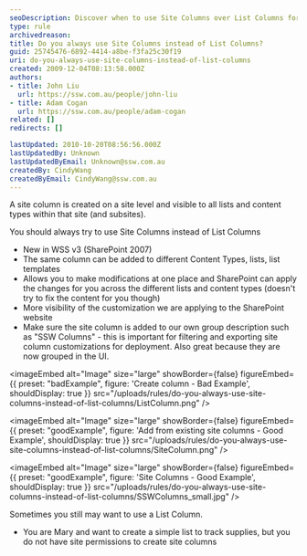 ```yaml
---
seoDescription: Discover when to use Site Columns over List Columns for better SharePoint customization and management
type: rule
archivedreason:
title: Do you always use Site Columns instead of List Columns?
guid: 25745476-6892-4414-a8be-f3fa25c30f19
uri: do-you-always-use-site-columns-instead-of-list-columns
created: 2009-12-04T08:13:58.000Z
authors:
- title: John Liu
  url: https://ssw.com.au/people/john-liu
- title: Adam Cogan
  url: https://ssw.com.au/people/adam-cogan
related: []
redirects: []

lastUpdated: 2010-10-20T08:56:56.000Z
lastUpdatedBy: Unknown
lastUpdatedByEmail: Unknown@ssw.com.au
createdBy: CindyWang
createdByEmail: CindyWang@ssw.com.au
---
```


A site column is created on a site level and visible to all lists and content types within that site (and subsites).

You should always try to use Site Columns instead of List Columns
* New in WSS v3 (SharePoint 2007)
* The same column can be added to different Content Types, lists, list templates
* Allows you to make modifications at one place and SharePoint can apply the changes for you across the different lists and content types (doesn't try to fix the content for you though)
* More visibility of the customization we are applying to the SharePoint website
* Make sure the site column is added to our own group description such as "SSW Columns" - this is important for filtering and exporting site column customizations for deployment.  Also great because they are now grouped in the UI.

<imageEmbed
  alt="Image"
  size="large"
  showBorder={false}
  figureEmbed={{
    preset: "badExample",
    figure: 'Create column - Bad Example',
    shouldDisplay: true
  }}
  src="/uploads/rules/do-you-always-use-site-columns-instead-of-list-columns/ListColumn.png"
/>

<imageEmbed
  alt="Image"
  size="large"
  showBorder={false}
  figureEmbed={{
    preset: "goodExample",
    figure: 'Add from existing site columns - Good Example',
    shouldDisplay: true
  }}
  src="/uploads/rules/do-you-always-use-site-columns-instead-of-list-columns/SiteColumn.png"
/>

<imageEmbed
  alt="Image"
  size="large"
  showBorder={false}
  figureEmbed={{
    preset: "goodExample",
    figure: 'Site Columns - Good Example',
    shouldDisplay: true
  }}
  src="/uploads/rules/do-you-always-use-site-columns-instead-of-list-columns/SSWColumns\_small.jpg"
/>

Sometimes you still may want to use a List Column.

* You are Mary and want to create a simple list to track supplies, but you do not have site permissions to create site columns
